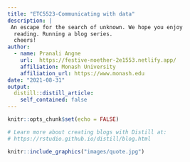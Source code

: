```yaml
---
title: "ETC5523-Communicating with data"
description: | 
 An escape for the search of unknown. We hope you enjoy 
  reading. Running a blog series.
  cheers!
author:
  - name: Pranali Angne 
    url:  https://festive-noether-2e1553.netlify.app/
    affiliation: Monash University
    affiliation_url: https://www.monash.edu
date: "2021-08-31"
output:
  distill::distill_article:
    self_contained: false
---
```


```r
knitr::opts_chunk$set(echo = FALSE)

# Learn more about creating blogs with Distill at:
# https://rstudio.github.io/distill/blog.html

```


```r
knitr::include_graphics("images/quote.jpg")
```



